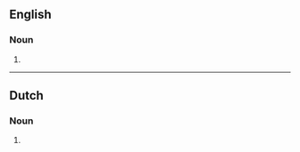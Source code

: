 ==English==

===Noun===
{{head|en|noun form}}

# {{plural of|escadrille|lang=en}}

----

==Dutch==

===Noun===
{{head|nl|noun plural form}}

# {{nl-noun form of|pl|escadrille}}